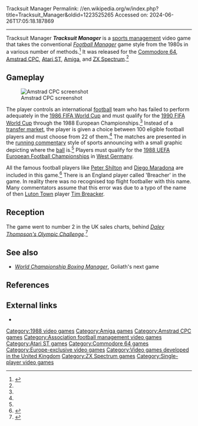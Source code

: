 Tracksuit Manager
Permalink: //en.wikipedia.org/w/index.php?title=Tracksuit_Manager&oldid=1223525265
Accessed on: 2024-06-26T17:05:18.187869



------
Tracksuit Manager
{{Short description|1988 video game}}
{{Infobox VG
|title = 
|image = Tracksuit Manager cover.jpg
|caption = 
|designer = Doug Matthews<ref name="gb64"/>
|developer = Goliath Games
|publisher = Goliath Games
|released = {{vgrelease|EU|1988<ref name="gamefaqs"/>}}
|genre = [[Sports game#Management/Simulation|Sports management]]<ref name="gamefaqs">{{cite web | url = http://www.gamefaqs.com/cpc/941222-tracksuit-manager/data| title = Genre/release date information | publisher = GameFAQs| date = | accessdate = 2011-03-28}}</ref> <small>(Soccer/Association football)</small>
|modes = [[Single-player video game|Single-player]]<ref name="gb64">{{cite web | url = http://www.gamebase64.com/game.php?id=8075&d=45&h=0| title = # of players/designer information | publisher = Game Base 64| date = | accessdate = 2011-03-28}}</ref>
|platforms = [[Commodore 64]], [[Amstrad CPC]], [[Atari ST]], [[Amiga]], [[ZX Spectrum]]
|alt = 
}}
'''''Tracksuit Manager''''' is a [[Sports game#Management/Simulation|sports management]] video game that takes the conventional ''[[Football Manager (1982 series)|Football Manager]]'' game style from the 1980s in a various number of methods.<ref name="mobygames">{{cite web | url = http://www.mobygames.com/game/tracksuit-manager| title = Basic game overview | publisher = MobyGames| date = | accessdate = 2011-03-28}}</ref> It was released for the [[Commodore 64]], [[Amstrad CPC]], [[Atari ST]], [[Amiga]], and [[ZX Spectrum]].<ref name=mobygames/>

==Gameplay==
[[File:TracksuitManagerScreenshotAmstradCPC.png|thumb|Amstrad CPC screenshot]]

The player controls an international [[association football|football]] team who has failed to perform adequately in the [[1986 FIFA World Cup]] and must qualify for the [[1990 FIFA World Cup]] through the 1988 European Championships.<ref name="mobygames"/> Instead of a [[transfer market]], the player is given a choice between 100 eligible football players and must choose from 22 of them.<ref name="mobygames"/> The matches are presented in the [[Sports commentator|running commentary]] style of sports announcing with a small graphic depicting where the [[football (association football)|ball]] is.<ref name="mobygames"/> Players must qualify for the [[UEFA Euro 1988|1988 UEFA European Football Championships]] in [[West Germany]].

All the famous football players like [[Peter Shilton]] and [[Diego Maradona]] are included in this game.<ref>{{cite web | url = http://www.ysrnry.co.uk/articles/tracksuitmanager.htm| title = Player information | publisher = YRNSRY.com | date = | accessdate = 2011-03-28}}</ref> There is an England player called 'Breacher' in the game. In reality there was no recognised top flight footballer with this name. Many commentators assume that this error was due to a typo of the name of then [[Luton Town]] player [[Tim Breacker]].

==Reception==
{{Video game reviews
| award1Pub = ''Sinclair User''
| award1 = SU Classic<ref>Game review, Sinclair User magazine, [[EMAP]], issue 78, September 1988, page 61</ref>
}}
The game went to number 2 in the UK sales charts, behind ''[[Daley Thompson's Decathlon|Daley Thompson's Olympic Challenge]]''.<ref>{{cite web |url=http://ysrnry.co.uk/ys37.htm |title=The YS Rock'n'Roll Years - Issue 37 |website=ysrnry.co.uk |url-status=dead |archive-url=https://web.archive.org/web/20001205101800/http://www.ysrnry.co.uk/ys37.htm |archive-date=2000-12-05}} </ref>

==See also==
*''[[World Championship Boxing Manager]]'', Goliath's next game

==References==
{{reflist|30em}}

==External links==
*{{moby game|id=/18493/tracksuit-manager/}}

[[Category:1988 video games]]
[[Category:Amiga games]]
[[Category:Amstrad CPC games]]
[[Category:Association football management video games]]
[[Category:Atari ST games]]
[[Category:Commodore 64 games]]
[[Category:Europe-exclusive video games]]
[[Category:Video games developed in the United Kingdom]]
[[Category:ZX Spectrum games]]
[[Category:Single-player video games]]
